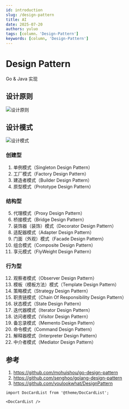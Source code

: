 ```yaml
---
id: introduction
slug: /design-pattern
title: AI
date: 2025-07-20
authors: yuluo
tags: [column，'Design-Pattern']
keywords: [column, 'Design-Pattern']
---
```


<!-- truncate -->

# Design Pattern

Go & Java 实现

## 设计原则

![设计原则](https://github.com/mohuishou/go-design-pattern/blob/master/imgs/img01.jpg)

## 设计模式

![设计模式](https://github.com/mohuishou/go-design-pattern/blob/master/imgs/img02.jpg)

### 创建型

1. 单例模式（Singleton Design Pattern）
2. 工厂模式（Factory Design Pattern）
3. 建造者模式（Builder Design Pattern）
4. 原型模式（Prototype Design Pattern）

### 结构型

5. 代理模式（Proxy Design Pattern）
6. 桥接模式（Bridge Design Pattern）
7. 装饰器（装饰）模式（Decorator Design Pattern）
8. 适配器模式（Adapter Design Pattern）
9. 门面（外观）模式（Facade Design Pattern）
10. 组合模式（Composite Design Pattern）
11. 享元模式（FlyWeight Design Pattern）

### 行为型

12. 观察者模式（Observer Design Pattern）
13. 模板（模板方法）模式（Template Design Pattern）
14. 策略模式（Strategy Design Pattern）
15. 职责链模式（Chain Of Responsibility Design Pattern）
16. 状态模式（State Design Pattern）
17. 迭代器模式（Iterator Design Pattern）
18. 访问者模式（Visitor Design Pattern）
19. 备忘录模式（Memento Design Pattern）
20. 命令模式（Command Design Pattern）
21. 解释器模式（Interpreter Design Pattern）
22. 中介者模式（Mediator Design Pattern）

## 参考

1. https://github.com/mohuishou/go-design-pattern
2. https://github.com/senghoo/golang-design-pattern
3. https://github.com/youlookwhat/DesignPattern

```mdx-code-block
import DocCardList from '@theme/DocCardList';

<DocCardList />
```
